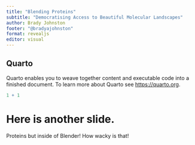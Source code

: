 ```yaml
---
title: "Blending Proteins"
subtitle: "Democratising Access to Beautiful Molecular Landscapes"
author: Brady Johnston
footer: "@bradyajohnston"
format: revealjs
editor: visual
---
```


## Quarto

Quarto enables you to weave together content and executable code into a finished document.
To learn more about Quarto see <https://quarto.org>.

```r
1 + 1
```

# Here is another slide.

Proteins but inside of Blender! How wacky is that!